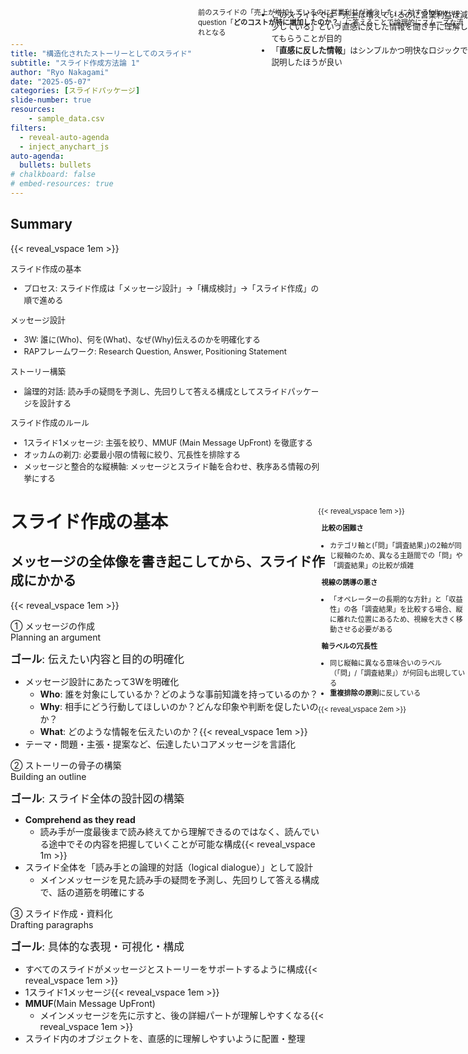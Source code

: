 ```yaml
---
title: "構造化されたストーリーとしてのスライド"
subtitle: "スライド作成方法論 1"
author: "Ryo Nakagami"
date: "2025-05-07"
categories: [スライドパッケージ]
slide-number: true
resources:
    - sample_data.csv
filters:
  - reveal-auto-agenda
  - inject_anychart_js
auto-agenda:
  bullets: bullets
# chalkboard: false
# embed-resources: true
---
```


## Summary

{{< reveal_vspace 1em >}}

::::{.summary-container style="font-size:0.9em;"}

:::{.block-azureblue}
:::{.headline}
スライド作成の基本
:::


- プロセス: スライド作成は「メッセージ設計」→「構成検討」→「スライド作成」の順で進める

:::


:::{.block-azureblue}
:::{.headline}
メッセージ設計
:::

- 3W: 誰に(Who)、何を(What)、なぜ(Why)伝えるのかを明確化する
- RAPフレームワーク: Research Question, Answer, Positioning Statement

:::

:::{.block-azureblue}
:::{.headline}
ストーリー構築
:::

- 論理的対話: 読み手の疑問を予測し、先回りして答える構成としてスライドパッケージを設計する

:::

:::{.block-azureblue}
:::{.headline}
スライド作成のルール
:::

- 1スライド1メッセージ: 主張を絞り、MMUF (Main Message UpFront) を徹底する
- オッカムの剃刀: 必要最小限の情報に絞り、冗長性を排除する
- メッセージと整合的な縦横軸: メッセージとスライド軸を合わせ、秩序ある情報の列挙にする

:::

::::


# スライド作成の基本

## メッセージの全体像を書き起こしてから、スライド作成にかかる

{{< reveal_vspace 1em >}}

::::{.step-container style="height: 90%"}  

:::{.step }

[① メッセージの作成<br>Planning an argument]{.step .active-phase}

:::{.step-label }

[**ゴール**: 伝えたい内容と目的の明確化]{style="font-size: 1.2em;"}

:::{.checkmark}

- メッセージ設計にあたって3Wを明確化
  - **Who**: 誰を対象にしているか？どのような事前知識を持っているのか？
  - **Why**: 相手にどう行動してほしいのか？どんな印象や判断を促したいのか？
  - **What**: どのような情報を伝えたいのか？{{< reveal_vspace 1em >}}
- テーマ・問題・主張・提案など、伝達したいコアメッセージを言語化

:::
:::
:::


:::{.step }

[② ストーリーの骨子の構築<br>Building an outline]{.step .active-phase }

:::{.step-label }

[**ゴール**: スライド全体の設計図の構築]{style="font-size: 1.2em;"}

:::{.checkmark}

- **Comprehend as they read**
  - 読み手が一度最後まで読み終えてから理解できるのではなく、読んでいる途中でその内容を把握していくことが可能な構成{{< reveal_vspace 1m >}}
- スライド全体を「読み手との論理的対話（logical dialogue）」として設計
  - メインメッセージを見た読み手の疑問を予測し、先回りして答える構成で、話の道筋を明確にする

:::
:::
:::

:::{.step }

[③ スライド作成・資料化<br>Drafting paragraphs]{.step .active-phase }

:::{.step-label }

[**ゴール**: 具体的な表現・可視化・構成]{style="font-size: 1.2em;"}

:::{.checkmark}

- すべてのスライドがメッセージとストーリーをサポートするように構成{{< reveal_vspace 1em >}}
- 1スライド1メッセージ{{< reveal_vspace 1em >}}
- **MMUF**(Main Message UpFront)
  - メインメッセージを先に示すと、後の詳細パートが理解しやすくなる{{< reveal_vspace 1em >}}
- スライド内のオブジェクトを、直感的に理解しやすいように配置・整理

:::
:::
::::
:::


## メッセージ作成の３つのキーポイント

[① メッセージの作成]{.topleftbox}


::::: {.columns}

:::: {.column style="width: 33.3%; height:100%"}

{{< reveal_vspace 10% >}}

:::{.horizontal-keypoints-block style="height:60%;"}

:::{.block-header}
{{< bi exclamation-circle-fill  size=1.6em color=#428CE6 >}}
明確な主張
:::

{{< reveal_vspace 15% >}}

:::{.block .checkmark style="font-size:0.8em; padding-right:0.5em;"}

- ライドの目的は、意思決定に必要な情報を分かりやすく伝え、意思決定を促すこと
- 明確な主張(Argument)にはRAP[^foot1]が整理されていることが望ましい
  - **R**: Research Question、「何を明らかにしたいのか？」
  - **A**: Answer、問いに対する答え
  - **P**: Positioning Statement、この主張が全体の議論の中でどういう意味を持つか

:::

:::
::::


:::: {.column style="width: 33.3%; height:100%"}

{{< reveal_vspace 10% >}}

:::{.horizontal-keypoints-block style="height:60%;"}

:::{.block-header}

{{< bi signpost  size=1.7em color=#428CE6 >}}
筋の通った説明の流れ

:::

{{< reveal_vspace 15% >}}

:::{.block .checkmark style="font-size:0.8em; padding-right:0.5em;"}

- 単に情報を並べるのではなく、情報を整理・構造化する
- 結論を先に示し、その根拠を段階的に説明する **descend structure** が効果的
:::


:::
::::

:::: {.column style="width: 33.3%; height:100%"}

{{< reveal_vspace 10% >}}

:::{.horizontal-keypoints-block-no-border style="height:60%;"}

:::{.block-header}

{{< bi funnel  size=1.7em color=#428CE6 >}}
結論に必要な情報だけ

:::
{{< reveal_vspace 15% >}}

:::{.block .checkmark style="font-size:0.8em; padding-right:0.5em;"}

- 情報過多なスライドは、重要ポイントを埋もれさせ、判断を迷わせる
- オッカムの剃刀: 「十分な説明が得られるなら、余計な要素を加えるべきではない」
- 「情報を最小限に絞る」＝「本質に集中する作業」であり「情報の省略」ではない

:::
:::
::::

:::::



<!-- footer -->

[^foot1]: [Varanya Chaubey, The Little Book of Research Writing (CreateSpace Independent Publishing Platform, 2018)](https://www.amazon.co.jp/-/en/Varanya-Chaubey/dp/1974673162)

##  見出しと要点でストーリーを設計する

[② ストーリーの骨子の構築]{.topleftbox}


:::::{.step-container style="height: 90%"}

::::{.step }

[全体像の分割（Headingsの定義）]{.step .active-phase}


::::{.step-label .checkmark}

{{< reveal_vspace 0.5em >}}

- メインメッセージを、いくつかのグループ(**見出し**)に分ける {{< reveal_vspace 1em >}}
- 専門家・一般読者の両方に通じる、明快な見出し配置を設計する
    - 誰にとっても自然な流れは論理の明快さを意味し、ストーリーの説得力を高める
    - 「次に何が来るのだろう？」と迷うことなく、「なるほど、次は当然この話だな」と感じられるような構成が理想

:::

::::



:::{.step }

[Takeaways(要点)の明確化]{.step .active-phase}

:::{.step-label .checkmark}

{{< reveal_vspace 0.5em >}}


- 「言いたいこと」を**主語＋動詞**で、具体的かつ明確に表現 {{< reveal_vspace 1em >}}
- シンプルな文で表現
  - 長い文章だと記憶に残らない{{< reveal_vspace 1em >}}
- 要点が、セクション全体の**「だから何？(So what?)」**という問いに明確に答えているかを確認{{< reveal_vspace 1em >}}
- メインメッセージとの関連を連想させるような表現
  - 「XがYを引き起こすことを示している」
  - 「XがYを引き起こすという主要結果を示している」

:::
:::


:::{.step }

[論理的な順序配置]{.step .active-phase}

:::{.step-label .checkmark}

{{< reveal_vspace 0.5em >}}

- 見出しや要点は「理解しやすい順」に配置{{< reveal_vspace 2em >}}
- 「聞き手との論理的対話」を意識
  - 話の導入・展開・結論と聞き手の疑問に先回りして答えるような流れを構築
  - 聞き手の事前知識を想定した上でのスムーズな論理構成

:::

:::

::::::


## 明確なスライドメッセージのルール

[③ スライド作成・資料化]{.topleftbox}

:::::: {.columns}

{{< reveal_vspace 10% >}}

::::: {.column style="width:33.3%; height:100%;"}

::::{.horizontal-keypoints-block style="height:60%;"}

:::{.block-header}
{{< bi pin-map-fill  size=1.7em color=#428CE6 >}}
1スライド1メッセージ
:::

{{< reveal_vspace 1.5em >}}

::: {.block .checkmark style="padding-left:0.5em; padding-right:0.5em;"}

- 主張や要点をひとつに絞る{{< reveal_vspace 0.5em >}}
- 複数の情報を詰め込まず、聞き手の理解に集中を促す
  - [複数の主張や結論が同時にあると、聞き手が混乱してしまう]{ style="padding-left=-1em; font-size:0.8em;"}{{< reveal_vspace 0.3em >}}
- MMUF(Main Message UpFront)

:::
::::
:::::


:::::{.column style="width: 33.4%; height:100%;"}


::::{.horizontal-keypoints-block style="height:60%;"}

:::{.block-header}
{{< bi scissors size=1.7em color=#428CE6 >}}
オッカムの剃刀の原則
:::


{{< reveal_vspace 1.5em >}}

:::{.block .checkmark style="padding-left:0.5em; padding-right:0.5em;"}

- 聞き手が本質に集中する構成にする{{< reveal_vspace 0.62em >}}
- 背景情報・前提知識は最低限にする{{< reveal_vspace 0.62em >}}
- 伝えたい内容に直接関係しない情報は思い切って省く{{< reveal_vspace 0.62em >}}
- 同じ情報を複数のスライドや文で繰り返さない

:::
::::
:::::



::::: {.column style="width:33.3%; height:100%;"}


::::{.horizontal-keypoints-block-no-border style="height:70%;"}

:::{.block-header}
{{< bi sign-turn-right size=1.7em color=#428CE6 >}}
メッセージと整合的な縦横軸
:::

{{< reveal_vspace 1.5em >}}

:::{.block .checkmark style="padding-left:0.5em; padding-right:0.5em;"}

- 秩序ある情報の列挙
  - {{< bi hand-thumbs-down-fill size=0.8em color=#D31804 >}} [大根, 手羽先, 手羽元, ネギ, 砂糖, 黒酢]{style="padding-left=-1em; font-size:0.8em;"}
  - {{< bi hand-thumbs-up-fill size=0.8em color=#FFD700 >}} [骨付き鳥黒酢煮込みのための具材<br>{{< reveal_hspace 2.9rem >}} `肉`: 手羽先, 手羽元<br>{{< reveal_hspace 2.9rem >}} `野菜`: 大根, ネギ<br>{{< reveal_hspace 2.9rem >}} `調味料`: 砂糖, 黒酢]{ style="padding-left=-1em; font-size:0.8em;"}
- メッセージとスライド軸を合わせる
  - [論点別の「問い」「調査結果」を伝えるならば、縦に「論点軸」、横に「問い」と「調査結果」の比較があるべき]{ style="padding-left=-1em; font-size:0.8em;"} 
:::

::::
:::::
::::::


# スライド作成実践

##  1スライドに複数メッセージが入ってしまっている

:::{.main-message-block}

[人件費の上昇により売上拡大にも関わらず営業利益減少]{#bad-main-message}

:::

:::: {.columns}
::: {.column width="70%" #bad-example}


::: {.js-chart-inject data-js="bad-example-container.js" data-container="bad-example-container" data-width="100%" data-height="15.5em"}
:::


::: {.js-chart-inject data-js="bad-data-table.js" data-container="bad-data-table" data-width="100%"}
:::


:::
::: {.column width="30%"}

:::{.message-box style="font-size:0.7em; margin-left:3em;" #tip1}

１つのスライドに２つのメッセージが含まれてしまっている

- 売上上昇にもかかわらず営業利益が減少
- 営業利益減少の主要因は人件費の増加

:::

{{< reveal_vspace 3em >}}

:::{.message-box style="font-size:0.7em; margin-left:3em;" #tip2}

「2010年から10年間売上増大したにもかかわらず営業利益が減少」がメインメッセージのとき、
2011~2018年の数値は本筋に対して過剰な情報

:::

{{< reveal_vspace 4.1em >}}

:::{.message-box style="font-size:0.7em; margin-left:3em;" #tip3}

- 図と表が並列に表示されていることで、どちらに注目すべきかが不明瞭
- 特定の行や列が強調されておらず、全体が等価に見えてしまい、何が重要情報なのかわからない

:::


:::
::::


[]{.leaderline start="#bad-main-message"  end="#tip1"
    color="#575757" end-socket="left" size="3" 
    path="grid"}   

[]{.leaderline start="#bad-example"  end="#tip2"
    path="grid" 
    start-border-style="color:#575757; x: 10%; y:54%; width:87%; height:5%"
    color="#575757" end-socket="left" size="3"}   

[]{.leaderline start="#bad-data-table"  end="#tip3"
    path="straight" 
    start-border-style="color:#575757; x: 0%; y:0%; width:100%; height:100%"
    color="#575757" end-socket="left" size="3"}   

## 1スライド1メッセージによる改善案

[1スライド1メッセージ]{.topleftbox}

{{< reveal_vspace 2em >}}

::::{#sliide1}

:::{.main-message-block}

ここ10年で売上は19%拡大しているが、営業利益は34%の減少

:::

:::: {.columns}
::: {.column width="70%"}



::: {.js-chart-inject data-js="compare-2010-2019.js" data-container="compare-2010-2019" 
      data-width="100%" data-height="22.5em"}
:::



:::
::: {.column width="30%"}

{{< reveal_vspace 2.5em >}}

[売上増減率]{.border-bottom style="width: 10em; text-align: center;"}


[\+ 19%]{.message-block style="width: 10em; text-align: center;"}

{{< reveal_vspace 2.2em >}}

[コスト増減率]{.border-bottom style="width: 10em; text-align: center;"}


[\+ 38%]{.message-block style="width: 10em; text-align: center;"}

{{< reveal_vspace 2.2em >}}

[営業利益増減率]{.border-bottom style="width: 10em; text-align: center;"}


[\- 34%]{.message-block style="width: 10em; text-align: center;"}


:::

::::
::::

:::{.message-box style="font-size:0.9em; position: absolute; top: 0%; left: 65%" #focus-message}

- このスライドでは「売上は増えているのに営業利益は減少している」という直感に反した情報を聞き手に理解してもらうことが目的
- 「**直感に反した情報**」はシンプルかつ明快なロジックで説明したほうが良い

:::

## オッカムの剃刀の原則による改善案

[オッカムの剃刀の原則]{.topleftbox}

[注目すべき情報だけに絞り、判断の迷いをなくす]{.h2-submessage}


{{< reveal_vspace 1em >}}

::::{#sliide1}

:::{.main-message-block}

人件費の大幅な増加が利益率低下の主因であり、売上増分の約8割が人件費の増加によって相殺されている


:::

::: {.js-chart-inject 
        data-js="anychart-waterfall-container.js" 
        data-container="anychart-waterfall-container" data-width="100%" data-height="630px"}
:::

::::

:::{.message-box style="font-size:0.8em; position: absolute; top: 0%; left: 55%" #focus-message}

前のスライドの「売上が増加しているのに営業利益が減少した」に対するfollow-up question「**どのコストが特に増加したのか？**」に答えることで論理的にスムーズな流れとなる

:::


## スライドに軸がなくメッセージが分かりづらい例 

{{< reveal_vspace 1em >}}

### LNGの供給の安定供給にかかわる主な論点[^foot2]

:::::{.keypoints-container #bad-axis style="font-size:0.62em; padding-top:0px !important;"}

::::{.vertical-keypoints-block style="width:70%;"}
:::{.block}

[① オペレーターの長期的な方針]{.block-header}

- **問**: LNGサプライヤーのネットゼロ目標とは。目標達成に向けてどのような取り組みを推進しているのか
- **調査結果**: LIOCと独立系石油会社は、2050年ネットゼロおよび石油・ガス分野の排出削減目標を定めており、カーボンニュートラルLNGの生産やメタンガスの排出量削減など、様々な取り組みを推進している

:::

:::{.block}

[② 収益性]{.block-header}

- **問**:  LNGプロジェクトの今後の見通しとは。収益性を確保するうえでボトルネックは存在するのか
- **調査結果**: 
    - シェールガスのコスト競争力の高まりや従来のガスへの投資減少により、今後1~3年間で見込まれるFID (最終投資決定)の70%以上が米国のプロジェクトになり、生産拠点の集中度が高まる可能性がある
    - 原材料費や人件費等の高騰により、ここ20年間、世界各地でLNGプロジェクトコストが膨れ上がっており、大きな課題となっている
    - 米国については、他の地域に比べてコスト超過が発生するケースは少ないものの、米国以外のLNGプロジェクトの多くはコスト超過に陥っている

:::

:::{.block}

[③ LNGサプライサイド]{.block-header}

- **問**:  LNGインフラの潜在的なボトルネックとは何か
- **調査結果**: 
    - パイプラインプロジェクトが遅延あるいは中止となった場合、シェールガスの主な供給源であるアパラチアからメキシコ湾沿岸にかけてのパイプライン輸送能力に影響が生じ、2020年代後半にLNG液化基地へのガス供給量が限定される可能性がある

{{< reveal_vspace 0.1em >}}

- **問**: 今後、世界のLNG供給構成はどう変化していくのか
- **調査結果**: 
    - 世界のLNG生産量に占める米国の割合は、今後12年間でほぼ倍増し、2035年には約33%に達する可能性がある
    - 現在、主要LNG輸入国は、調達先の多様化を進めており、複数の大陸にまたがる約10カ国からLNGを調達している
    - 従来のLNGプロジェクトへの投資を継続することで、調達先の多様性を確保できる

:::

::::
:::::

:::{.message-box #tip-axis style="position: absolute; top: 20%; left:75%; font-size:0.8em;"}

{{< reveal_vspace 1em >}}

[**比較の困難さ**]{.border-bottom style="padding-left: 0.5em; width: 10em;"}

- カテゴリ軸と(「問」「調査結果」)の2軸が同じ縦軸のため、異なる主題間での「問」や「調査結果」の比較が煩雑

[**視線の誘導の悪さ**]{.border-bottom style="padding-left: 0.5em; width: 10em;"}

- 「オペレーターの長期的な方針」と「収益性」の各「調査結果」を比較する場合、縦に離れた位置にあるため、視線を大きく移動させる必要がある

[**軸ラベルの冗長性**]{.border-bottom style="padding-left: 0.5em; width: 10em;"}

- 同じ縦軸に異なる意味合いのラベル（「問」/「調査結果」）が何回も出現している
- **重複排除の原則**に反している

{{< reveal_vspace 2em >}}


:::


<!-- footer -->

[^foot2]: [エネルギー・トランジション時代に求められる資源ビジネスモデルの変化とファイナンスについての調査事業](https://www.meti.go.jp/meti_lib/report/2022FY/000762.pdf)より編集


## 比較のためのスライド軸の導入と重複ラベルの排除

[メッセージと整合的な縦横軸]{.topleftbox}

::::{.custom-table style="width:100%; height:80%; font-size: 1.2rem !important;" }
:::{.yaml2table .yaml2table-custom-top  #yaml-tidy-table data-col-widths="[15, 30, 55]"}


```yaml
record1:
  カテゴリー: オペレーターの<br>長期的な方針
  Question: 
    - LNGサプライヤーのネットゼロ目標とは。目標達成に向けてどのような取り組みを推進しているのか
  調査結果: 
    - LIOCと独立系石油会社は、2050年ネットゼロおよび石油・ガス分野の排出削減目標を定めており、<span class="regmonkey_bold">カーボンニュートラルLNGの生産やメタンガスの排出量削減</span>など、様々な取り組みを推進している

record2:
  カテゴリー: 収益性
  Question: 
    - LNGプロジェクトの今後の見通しとは。収益性を確保するうえでボトルネックは存在するのか
  調査結果:
    - シェールガスのコスト競争力の高まりや従来のガスへの投資減少により、<span class="regmonkey_bold">今後1~3年間で見込まれるFID (最終投資決定)の70%以上が米国のプロジェクト</span>になり、生産拠点の集中度が高まる可能性がある
    - 原材料費や人件費等の高騰により、ここ20年間、世界各地でLNGプロジェクトコストが膨れ上がっており、大きな課題となっている
    - 米国については、他の地域に比べてコスト超過が発生するケースは少ないものの、米国以外のLNGプロジェクトの多くはコスト超過に陥っている

record3:
  カテゴリー: LNG<br>サプライサイド
  Question: 
    - LNGインフラの潜在的なボトルネックとは何か
  調査結果:
      - <span class="regmonkey_bold">パイプラインプロジェクトが遅延あるいは中止となった場合、シェールガスの主な供給源であるアパラチアからメキシコ湾沿岸にかけてのパイプライン輸送能力に影響が生じ、2020年代後半にLNG液化基地へのガス供給量が限定される</span>可能性がある
reocord4:
  カテゴリー: LNG<br>サプライサイド
  Question: 
    - 今後、世界のLNG供給構成はどう変化していくのか
  調査結果:
    - 世界のLNG生産量に占める米国の割合は、<span class="regmonkey_bold">今後12年間でほぼ倍増し、2035年には約33%に達する可能性がある</span>
    - 現在、主要LNG輸入国は、調達先の多様化を進めており、<span class="regmonkey_bold">複数の大陸にまたがる約10カ国からLNGを調達</span>している
    - 従来のLNGプロジェクトへの投資を継続することで、調達先の多様性を確保できる
```
:::
::::



# Appendix

## 論文におけるHeadingsとTakeaways

:::: {.columns}
::: {.column style="width: 60%"}

:::::{.keypoints-container style="height: 90%; width: 100%; font-size: 1.1em;"}

::::{.vertical-keypoints-block }

:::{.no-border-block}

[[Headings( 見出し )]{#def-headings}]{.block-header}

:::{.checkmark}
- 議論や情報を階層化するためのセクションタイトル
    - [「イントロ」「先行研究」「手法」「結果」「考察」「結論」]{style="font-size:0.9em"}
- Headingsから関心部分にすぐアクセスできる
:::
:::

:::{.no-border-block}

[[Takeaways( 要点 )]{#def-takeaways}]{.block-header}

:::{.checkmark}
- 各セクションの要点や主張を示す
- 通常はHeadingの直後に書かれる(**MMUF**の原則)
    - [全文を読まずに、素早く全体の骨子・要点をつかめる]{style="font-size:0.9em"}

:::
:::

::::
:::::


:::

::: {.column style="width: 40%"}

```{=html}
<div class="research-paper-style">
<h3 id="heading-box1"> 3. Data and Methodology</h3>

<div class="takeaway" id="takeaway-box1">
    We combine satellite imagery with city-level land-use data to model temperature variation.
</div>

<p>
    This section describes the datasets used and the modeling techniques applied to quantify urban heat island effects.
</p>

<h4 id="heading-box2"> 3.1 Data Sources</h4>

<div class="takeaway" id="takeaway-box2">
  We utilized satellite thermal data and open geospatial datasets to quantify urban heat islands, focusing on five major cities and temporal alignment of vegetation indices with land surface temperature.
</div>
<p>
  To conduct a comprehensive analysis of urban heat island (UHI) effects, we assembled a multi-source dataset ...
</p>


</div>
```

:::


[]{.leaderline start="#def-headings"  end="#heading-box1" 
    color="#A9A9A9" end-socket="left" size="3" dash=true 
    end-border-style="color:#1a1a1a; radius:10"
    index="1" lineid="line1"}   

[]{.leaderline start="#def-headings"  end="#heading-box2" color="#A9A9A9"
    end-socket="left" size="3" dash=true  
    path="straight"
    end-border-style="color:#1a1a1a; radius:10"
    index="1" lineid="line2"}   

[]{.leaderline start="#def-takeaways"  end="#takeaway-box1" color="#A9A9A9"
    end-socket="left" size="3" dash=true  
    path="straight"
    end-border-style="color:#1a1a1a; radius:10"
    index="2" lineid="line3"}   
[]{.leaderline start="#def-takeaways"  end="#takeaway-box2" color="#A9A9A9"
    end-socket="left" size="3" dash=true  
    path="straight"
    end-border-style="color:#1a1a1a; radius:10"
    index="2" lineid="line4"}   

::::


## 場面に応じてスライド作成クオリティは異なる


::::{.custom-table-no-header style="width:100%;" }
:::{.yaml2table .yaml2table-custom-top  #yaml-mtg-table data-col-widths="[13, 20, 33, 34]"}

```yaml
record1:
  MTG: ステコミ
  目的:
    - 意思決定の支援
    - 重要案件の承認
  オーディエンス:
    - クライアント経営層
    - 細かいところまでは把握していない
  ポイント:
    - 情報の簡潔性（1枚で要点を伝える）
    - ビジュアル重視（図・表・チャート）
    - 論理の一貫性と構成力
    - 誤字・フォーマットも厳しくチェックされる

record2:
  MTG: 定例会
  目的:
    - 進捗報告
    - 課題共有
    - 方向性の確認
  オーディエンス:
    - クライアント + 社内チームメンバー
    - PJ背景情報まで把握している
  ポイント:
    - 要点を絞った報告
    - タスク・KPIに対する進捗の見える化
    - 情報の網羅性を重視

record3:
  MTG: 社内MTG
  目的:
    - 知見の共有
    - よもやま相談
  オーディエンス:
    - 社内の人
    - 社内用語なり事前情報・価値観が揃っている
  ポイント:
    - ストーリー性や具体例が大切
    - 手書き風や口頭中心もOK
```
:::
::::
